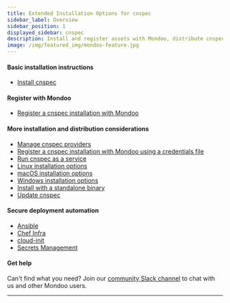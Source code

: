 ```yaml
---
title: Extended Installation Options for cnspec
sidebar_label: Overview
sidebar_position: 1
displayed_sidebar: cnspec
description: Install and register assets with Mondoo, distribute cnspec across your infrastructure, run cnspec as a service, and other installation options
image: /img/featured_img/mondoo-feature.jpg
---
```


#### Basic installation instructions

- [Install cnspec](/cnspec/)

#### Register with Mondoo

- [Register a cnspec installation with Mondoo](/cnspec/cnspec-adv-install/registration/)

#### More installation and distribution considerations

- [Manage cnspec providers](/cnspec/cnspec-adv-install/providers)
- [Register a cnspec installation with Mondoo using a credentials file](/cnspec/cnspec-adv-install/registration-keys/)
- [Run cnspec as a service](/cnspec/cnspec-adv-install/service/)
- [Linux installation options](/cnspec/cnspec-adv-install/linux/)
- [macOS installation options](/cnspec/cnspec-adv-install/macos/)
- [Windows installation options](/cnspec/cnspec-adv-install/windows/)
- [Install with a standalone binary](/cnspec/#installation-options)
- [Update cnspec](/cnspec/cnspec-adv-install/update/)

#### Secure deployment automation

- [Ansible](/platform/infra/opsys/automation/ansible/)
- [Chef Infra](/platform/infra/opsys/automation/chef/)
- [cloud-init](/platform/infra/opsys/automation/cloudinit/)
- [Secrets Management](/platform/infra/opsys/automation/vault/)

#### Get help

Can't find what you need? Join our <a href="https://mondoo.link/slack">community Slack channel</a> to chat with us and other Mondoo users.

---
